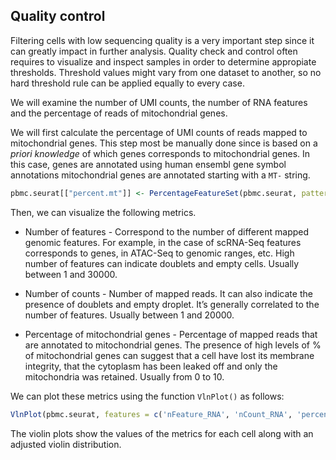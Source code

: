## Quality control


Filtering cells with low sequencing quality is a very important step since it can greatly
impact in further analysis. Quality check and control often requires to visualize and inspect
samples in order to determine appropiate thresholds. Threshold values might vary from one 
dataset to another, so no hard threshold rule can be applied equally to every case.

We will examine the number of UMI counts, the number of RNA features and the percentage of reads 
of mitochondrial genes.

We will first calculate the percentage of UMI counts of reads mapped to mitochondrial genes. This
step most be manually done since is based on a *priori knowledge* of which genes corresponds to
mitochondrial genes. 
In this case, genes are annotated using human ensembl gene symbol annotations mitochondrial 
genes are annotated starting with a `MT-` string.


```r
pbmc.seurat[["percent.mt"]] <- PercentageFeatureSet(pbmc.seurat, pattern = "^MT-")
```

Then, we can visualize the following metrics.

 * Number of features - Correspond to the number of different mapped genomic features. For example, in the
 case of scRNA-Seq features corresponds to genes, in ATAC-Seq to genomic ranges, etc. High number of features
 can indicate doublets and empty cells. Usually between 1 and 30000.
 
 * Number of counts - Number of mapped reads. It can also indicate the presence of doublets and empty 
droplet. It's generally correlated to the number of features. Usually between 1 and 20000.
 
 * Percentage of mitochondrial genes - Percentage of mapped reads that are annotated to mitochondrial
 genes. The presence of high levels of % of mitochondrial genes can suggest that a cell have lost
 its membrane integrity, that the cytoplasm has been leaked off and only the mitochondria was retained.
Usually from 0 to 10.


We can plot these metrics using the function `VlnPlot()` as follows:


```r
VlnPlot(pbmc.seurat, features = c('nFeature_RNA', 'nCount_RNA', 'percent.mt'))
```

The violin plots show the values of the metrics for each cell along with an adjusted violin 
distribution.


